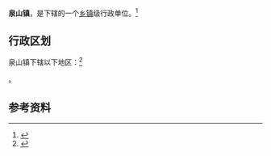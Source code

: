{{中国乡级行政区|62/06/21/102/000}}

'''泉山镇'''，是{{PRC admin/fullname|62/06/21/102/000|3}}下辖的一个[[乡镇|乡镇]]级行政单位。<ref>{{PRC admin/ref sgc|{{PRC admin/parent|62/06/21/102/000}}}}</ref>

== 行政区划 ==

泉山镇下辖以下地区：<ref>{{PRC admin/ref sgc|62/06/21/102/000}}</ref>

{{PRC admin/children|62/06/21/102/000}}。

== 参考资料 ==

{{reflist}}

{{行政区划小作品}}
{{PRC admin/navcat|62/06/21/102/000}}